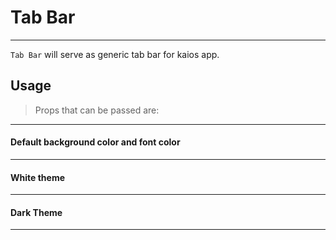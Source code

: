 
<Meta title="Component Lib| Tab Bar" component={TabBar} />

# Tab Bar
___
`Tab Bar` will serve as generic tab bar for kaios app.

## Usage
> Props that can be passed are:

<Props of={TabBar} />

___

#### Default background color and font color
___
<Preview>
    <Story name="Tab Bar" parameters={{
            design: {
            type: 'figma',
            url: 'https://www.figma.com/file/gP4MH7PBvUzPFMqh0uSCfU/Outlook-Jio-Library?node-id=529%3A114'
            }}}>
        <TabBar centerText={text("Center Text","Enter")}
        leftText={text("Left Text","Back")}
        rightText={text("Right Text","Options")}
        fontColor={text('Font Color','')}
        backgroundColor={text('Background color','')}
        leftCallback={action('left softkey pressed')}
        rightCallback={action('right softkey pressed')}
        centerCallback={action('center softkey pressed')}
        />
    </Story>
</Preview>

#### White theme
___
<Preview>
    <Story name="White Theme"
    parameters={{
            design: {
            type: 'figma',
            url: 'https://www.figma.com/file/gP4MH7PBvUzPFMqh0uSCfU/Outlook-Jio-Library?node-id=529%3A114'
            }}}>
        <TabBar centerText={text("Center Text","Enter")}
        leftText={text("Left Text","Back")}
        rightText={text("Right Text","Options")}
        fontColor='black'
        backgroundColor='white'/>
    </Story>
</Preview>

#### Dark Theme
___
<Preview>
    <Story name="Dark Theme"
    parameters={{
            design: {
            type: 'figma',
            url: 'https://www.figma.com/file/gP4MH7PBvUzPFMqh0uSCfU/Outlook-Jio-Library?node-id=529%3A114'
            }}}>
        <TabBar centerText={text("Center Text","Enter")}
        leftText={text("Left Text","Back")}
        rightText={text("Right Text","Options")}
        fontColor='white'
        backgroundColor=' #303030'/>
    </Story>
</Preview>